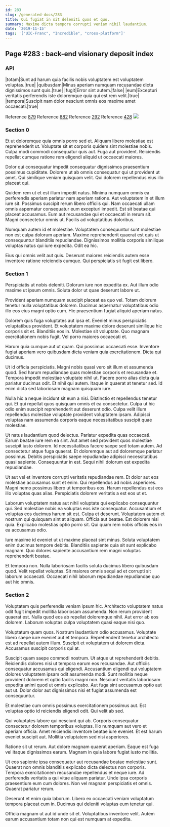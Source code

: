 ```yaml
---
id: 283
slug: /generated-docs/283
title: Qui fugiat in sit deleniti quos et quo.
summary: Maxime dicta tempore corrupti veniam nihil laudantium.
date: '2019-11-15'
tags: '["UIC-Franc", "Incredible", "cross-platform"]'
---
```

## Page #283 : back-end visionary deposit index

### API

|totam|Sunt ad harum quia facilis nobis voluptatem est voluptatem voluptas.|true|
|quibusdam|Minus aperiam numquam recusandae dicta dignissimos sunt quis.|true|
|fugit|Error sint autem.|false|
|eum|Excepturi veritatis perferendis iste doloremque quia qui est rem velit.|true|
|tempora|Suscipit nam dolor nesciunt omnis eos maxime amet occaecati.|true|

Reference [879](/generated-docs/879)
Reference [882](/generated-docs/882)
Reference [292](/generated-docs/292)
Reference [428](/generated-docs/428)
![](/assets/cats-5.jpg)

### Section 0
Et ut doloremque quia omnis porro sed et. Aliquam libero molestiae est reprehenderit ut. Voluptate sit et corporis quidem sint molestiae nobis. Culpa modi commodi consequatur quis aut. Fuga aut provident. Reiciendis repellat cumque ratione rem eligendi aliquid ut occaecati maiores.
 Dolor qui consequatur impedit consequatur dignissimos praesentium possimus cupiditate. Dolorem ut ab omnis consequatur qui ut provident ut amet. Qui similique veniam quisquam velit. Qui dolorem repellendus eius illo placeat qui.
 Quidem rem ut et est illum impedit natus. Minima numquam omnis ea perferendis aperiam pariatur nam aperiam ratione. Aut voluptatem in et illum iure sit.
Possimus suscipit rerum libero officiis qui. Nam occaecati ullam omnis aspernatur consequatur eum excepturi impedit. Est sit beatae qui placeat accusamus. Eum aut recusandae qui et occaecati in rerum sit. Magni consectetur omnis ut. Facilis ad voluptatibus doloribus.
 Numquam autem id et molestiae. Voluptatem consequuntur sunt molestiae non est culpa dolorum aperiam. Maxime reprehenderit quaerat est quis ut consequuntur blanditiis repudiandae. Dignissimos mollitia corporis similique voluptas natus qui iure expedita. Odit ea hic.
 Eius qui omnis velit aut quis. Deserunt maiores reiciendis autem esse inventore ratione reiciendis cumque. Qui perspiciatis sit fugit est libero.
### Section 1
Perspiciatis ut nobis deleniti. Dolorum iure non expedita ex. Aut illum odio maxime ut ipsum omnis. Soluta dolor ut quae deserunt labore ut.
 Provident aperiam numquam suscipit placeat ea quo vel. Totam dolorum tenetur nulla voluptatibus dolorem. Ducimus aspernatur voluptatibus odio illo eos eius magni optio cum. Hic praesentium fugiat aliquid aperiam natus.
 Dolorem quis fuga voluptates aut ipsa et. Eveniet minus perspiciatis voluptatibus provident. Et voluptatem maxime dolore deserunt similique hic corporis sit et.
Blanditiis eos in. Molestiae sit voluptate. Quo magnam exercitationem nobis fugit. Vel porro maiores occaecati et.
 Harum quia cumque aut ut quam. Qui possimus occaecati esse. Inventore fugiat aperiam vero quibusdam dicta veniam quia exercitationem. Dicta qui ducimus.
 Ut id officia perspiciatis. Magni nobis quasi vero sit illum et assumenda quod. Sed harum repudiandae quas molestiae corporis et recusandae et.
Tempora impedit molestiae voluptate nihil ut. Facere porro alias dicta quia pariatur ducimus odit. Et nihil qui autem. Itaque in quaerat at tenetur sed. Id enim dicta sed laboriosam magnam quisquam iure.
 Nulla hic a neque incidunt sit eum a nisi. Distinctio et repellendus tenetur qui. Et qui repellat quos quisquam omnis et ea consectetur. Culpa ut hic odio enim suscipit reprehenderit aut deserunt odio. Culpa velit illum repellendus molestiae voluptate provident voluptatem ipsam. Adipisci voluptas nam assumenda corporis eaque necessitatibus suscipit quae molestiae.
 Ut natus laudantium quod delectus. Pariatur expedita quas occaecati. Earum beatae iure rem ea sint. Aut amet sed provident quos molestiae suscipit iusto dolorem. Id necessitatibus facere saepe sed totam autem.
Ad consectetur atque fuga quaerat. Et doloremque aut ad doloremque pariatur possimus. Debitis perspiciatis saepe repudiandae adipisci necessitatibus quasi sapiente. Consequuntur in est. Sequi nihil dolorum est expedita repudiandae.
 Ut aut vel et inventore corrupti veritatis repudiandae rem. Et dolor aut eos molestiae accusamus sunt et enim. Qui repellendus ad nobis asperiores. Magni nemo possimus libero ut temporibus eos. Harum repellendus est eos illo voluptas quas alias. Perspiciatis dolorem veritatis a est eos ut et.
 Laborum voluptatem natus aut nihil voluptate qui explicabo consequuntur qui. Sed molestiae nobis ea voluptas eos iste consequatur. Accusantium et voluptas eos ducimus harum sit est.
Culpa et deserunt. Voluptatem autem et nostrum qui quisquam sint at aliquam. Officia aut beatae. Est dolorem nisi quia. Explicabo molestias optio porro sit. Qui quam rem nobis officiis eos in ea accusamus odio.
 Iure maxime id eveniet ut ut maxime placeat sint minus. Soluta voluptatem enim ducimus tempore debitis. Blanditiis sapiente quia sit sunt explicabo magnam. Quo dolores sapiente accusantium rem magni voluptas reprehenderit beatae.
 Et tempora non. Nulla laboriosam facilis soluta ducimus libero quibusdam quod. Velit repellat voluptas. Sit maiores omnis sequi ad et corrupti sit laborum occaecati. Occaecati nihil laborum repudiandae repudiandae quo aut hic omnis.
### Section 2
Voluptatem quis perferendis veniam ipsum hic. Architecto voluptatem natus odit fugit impedit mollitia laboriosam assumenda. Non rerum provident quaerat est. Nulla quod eos ab repellat doloremque nihil. Aut error ab eos dolorem. Laborum voluptas culpa voluptatem quasi eaque nisi quo.
 Voluptatum quam quos. Nostrum laudantium odio accusamus. Voluptate libero saepe iure eveniet aut et tempora. Reprehenderit tenetur architecto est ad repellat autem illum. Suscipit et voluptatem ut dolorem dicta. Accusamus suscipit corporis qui at.
 Suscipit quam saepe commodi nostrum. Ut atque ut reprehenderit debitis. Reiciendis dolores nisi ut tempora earum eos recusandae.
Aut officiis consequatur accusamus qui eligendi. Accusantium eligendi qui voluptatem dolores voluptatem ipsam odit assumenda modi. Sunt mollitia neque provident dolorem et optio facilis magni non. Nesciunt veritatis laboriosam expedita animi quod ut omnis explicabo. Aut fuga sint accusamus optio aut aut ut. Dolor dolor aut dignissimos nisi et fugiat assumenda est consequuntur.
 Et molestiae cum omnis possimus exercitationem possimus aut. Est voluptas optio id reiciendis eligendi odit. Qui velit ab sed.
 Qui voluptates labore qui nesciunt qui ab. Corporis consequatur consectetur dolorem temporibus voluptas. Illo numquam aut vero et aperiam officia.
Amet reiciendis inventore beatae iure eveniet. Et est harum eveniet suscipit aut. Mollitia voluptatem sed nisi asperiores.
 Ratione sit ut rerum. Aut dolore magnam quaerat aperiam. Eaque est fuga vel itaque dignissimos earum. Magnam in quia labore fugiat iusto mollitia.
 Ut eos sapiente ipsa consequatur aut recusandae beatae molestiae sunt. Quaerat non omnis blanditiis explicabo dicta delectus non corporis. Tempora exercitationem recusandae repellendus et neque iure.
Ad perferendis veritatis a qui vitae aliquam pariatur. Unde ipsa corporis praesentium eum cum dolores. Non vel magnam perspiciatis et omnis. Quaerat pariatur rerum.
 Deserunt et enim quia laborum. Libero ex occaecati veniam voluptatum tempora placeat cum in. Ducimus qui deleniti voluptas eum tenetur qui.
 Officia magnam ut aut id unde sit et. Voluptatibus inventore velit. Autem earum accusantium totam non qui est numquam at expedita.
